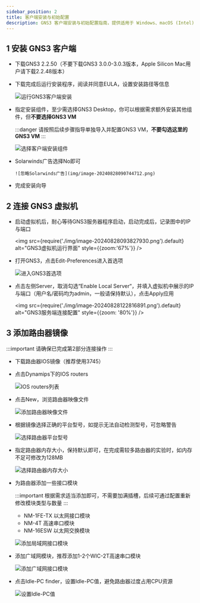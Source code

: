 ```yaml
---
sidebar_position: 2
title: 客户端安装与初始配置
description: GNS3 客户端安装与初始配置指南，提供适用于 Windows、macOS (Intel) 和 macOS (Apple Silicon) 的 GNS3 客户端下载链接及安装步骤，并包含版本选择建议和已知问题提醒。
---
```



## 1 安装 GNS3 客户端

<Alert message="GNS3 3.0.0-3.0.3无法正确获取Idle PC，会导致卡死，如不慎安装，请卸载客户端与虚拟机后重新安装较老或更新版本" type="error" showIcon />

* 下载GNS3 2.2.50（不要下载GNS3 3.0.0-3.0.3版本，Apple Silicon Mac用户请下载2.2.48版本）

    <Tabs className="unique-tabs"  groupId="operating-systems">
        <TabItem value="Windows">
            <GridContainer>
                <FileCard link="https://oss.zjucomp.net/GNS3-2.2.50-all-in-one.exe" name="本站镜像源" size={109551360} file_type="cloud"/>
                <FileCard link="https://github.com/GNS3/gns3-gui/releases" name="Github官方仓库" size={117268057} file_type="github"/>
            </GridContainer>
        </TabItem>
        <TabItem value="macOS (Intel)">
            <GridContainer>
                <FileCard link="https://oss.zjucomp.net/GNS3-2.2.50.dmg" name="本站镜像源" size={117268057} file_type="cloud"/>
                <FileCard link="https://github.com/GNS3/gns3-gui/releases" name="Github官方仓库" size={117268057} file_type="github"/>
            </GridContainer>
        </TabItem>
        <TabItem value="macOS (Apple Silicon)">
            <GridContainer>
                <FileCard link="https://oss.zjucomp.net/GNS3-2.2.48.dmg" name="本站镜像源" size={75917281} file_type="cloud"/>
                <FileCard link="https://github.com/GNS3/gns3-gui/releases" name="Github官方仓库" size={75917281} file_type="github"/>
            </GridContainer>
        </TabItem>
    </Tabs>

* 下载完成后运行安装程序，阅读并同意EULA，设置安装路径等信息

  ![运行GNS3客户端安装](img/image-20240828090553451.png)

* 指定安装组件，至少需选择GNS3 Desktop，你可以根据需求额外安装其他组件，但**不要选择GNS3 VM**

    :::danger 请按照后续步骤指导单独导入并配置GNS3 VM，**不要勾选这里的GNS3 VM**
    :::

  ![选择客户端安装组件](img/image-20240828090704816.png)

* Solarwinds广告选择No即可

      ![忽略Solarwinds广告](img/image-20240828090744712.png)

* 完成安装向导

## 2 连接 GNS3 虚拟机

* 启动虚拟机后，耐心等待GNS3服务器程序启动，启动完成后，记录图中的IP与端口

  <img src={require('./img/image-20240828093827930.png').default} alt="GNS3虚拟机运行界面" style={{zoom:'67%'}} />

* 打开GNS3，点击Edit-Preferences进入首选项

  ![进入GNS3首选项](img/image-20240828122730965.png)

* 点击左侧Server，取消勾选“Enable Local Server“，并填入虚拟机中展示的IP与端口（用户名/密码均为admin，一般请保持默认），点击Apply应用

  <img src={require('./img/image-20240828122816891.png').default} alt="GNS3服务端连接配置" style={{zoom: '80%'}} />



## 3 添加路由器镜像

:::important 请确保已完成第2部分连接操作
:::

* 下载路由器IOS镜像（推荐使用3745）

    <GridContainer>
        <FileCard link="https://oss.zjucomp.net/c3745-adventerprisek.124-25d.bin" name="Cisco 3745" size={39900084} file_type="cloud"/>
        <FileCard link="https://oss.zjucomp.net/cisco2-c3725.bin" name="Cisco 3725" size={22674684} file_type="cloud"/>
        <FileCard link="https://oss.zjucomp.net/c3660-jk9o3s-mz.124-15.T5.bin" name="Cisco 3660" size={90835908} file_type="cloud"/>
    </GridContainer>

* 点击Dynamips下的IOS routers

  ![IOS routers列表](img/image-20231107192237416.png)

* 点击New，浏览路由器映像文件

  ![添加路由器映像文件](img/image-20240913022000397.png)

* 根据镜像选择正确的平台型号，如提示无法自动检测型号，可忽略警告

  ![选择路由器平台型号](img/image-20240913022106638.png)

* 指定路由器内存大小，保持默认即可，在完成需较多路由器的实验时，如内存不足可修改为128MB

  ![选择路由器内存大小](img/image-20240913022146059.png)

* 为路由器添加一些接口模块

    :::important 根据需求适当添加即可，不需要加满插槽，后续可通过配置重新修改模块类型与数量
    :::

  * NM-1FE-TX 以太网接口模块
  * NM-4T 高速串口模块
  * NM-16ESW 以太网交换模块

  ![添加局域网接口模块](img/image-20240913022232614.png)

* 添加广域网模块，推荐添加1-2个WIC-2T高速串口模块

  ![添加广域网接口模块](img/image-20240913022457023.png)

* 点击Idle-PC finder，设置Idle-PC值，避免路由器过度占用CPU资源

  ![设置Idle-PC值](img/image-20240913022603939.png)
